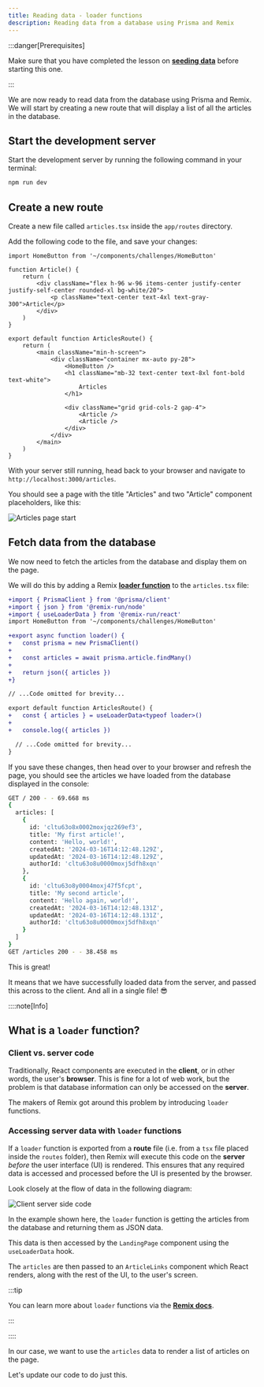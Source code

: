 ```yaml
---
title: Reading data - loader functions
description: Reading data from a database using Prisma and Remix
---
```


:::danger[Prerequisites]

Make sure that you have completed the lesson on [**seeding data**](/code-monster/guides/prisma/seed-files) before starting this one.

:::

We are now ready to read data from the database using Prisma and Remix. We will start by creating a new route that will display a list of all the articles in the database.

## Start the development server

Start the development server by running the following command in your terminal:

```bash
npm run dev
```

## Create a new route

Create a new file called `articles.tsx` inside the `app/routes` directory.

Add the following code to the file, and save your changes:

```tsx title="app/routes/articles.tsx"
import HomeButton from '~/components/challenges/HomeButton'

function Article() {
	return (
		<div className="flex h-96 w-96 items-center justify-center justify-self-center rounded-xl bg-white/20">
			<p className="text-center text-4xl text-gray-300">Article</p>
		</div>
	)
}

export default function ArticlesRoute() {
	return (
		<main className="min-h-screen">
			<div className="container mx-auto py-28">
				<HomeButton />
				<h1 className="mb-32 text-center text-8xl font-bold text-white">
					Articles
				</h1>

				<div className="grid grid-cols-2 gap-4">
					<Article />
					<Article />
				</div>
			</div>
		</main>
	)
}
```

With your server still running, head back to your browser and navigate to `http://localhost:3000/articles`.

You should see a page with the title "Articles" and two "Article" component placeholders, like this:

![Articles page start](src/assets/png/prisma/articles-page-start.png)

## Fetch data from the database

We now need to fetch the articles from the database and display them on the page.

We will do this by adding a Remix [**loader function**](https://remix.run/docs/en/main/route/loader) to the `articles.tsx` file:

```diff lang="tsx" title="app/routes/articles.tsx"
+import { PrismaClient } from '@prisma/client'
+import { json } from '@remix-run/node'
+import { useLoaderData } from '@remix-run/react'
import HomeButton from '~/components/challenges/HomeButton'

+export async function loader() {
+	const prisma = new PrismaClient()
+
+	const articles = await prisma.article.findMany()
+
+	return json({ articles })
+}

// ...Code omitted for brevity...

export default function ArticlesRoute() {
+	const { articles } = useLoaderData<typeof loader>()
+
+	console.log({ articles })

  // ...Code omitted for brevity...
}
```

If you save these changes, then head over to your browser and refresh the page, you should see the articles we have loaded from the database displayed in the console:

```bash title="Console"
GET / 200 - - 69.668 ms
{
  articles: [
    {
      id: 'cltu63o8x0002moxjqz269ef3',
      title: 'My first article!',
      content: 'Hello, world!',
      createdAt: '2024-03-16T14:12:48.129Z',
      updatedAt: '2024-03-16T14:12:48.129Z',
      authorId: 'cltu63o8u0000moxj5dfh8xqn'
    },
    {
      id: 'cltu63o8y0004moxj47f5fcpt',
      title: 'My second article',
      content: 'Hello again, world!',
      createdAt: '2024-03-16T14:12:48.131Z',
      updatedAt: '2024-03-16T14:12:48.131Z',
      authorId: 'cltu63o8u0000moxj5dfh8xqn'
    }
  ]
}
GET /articles 200 - - 38.458 ms
```

This is great!

It means that we have successfully loaded data from the server, and passed this across to the client. And all in a single file! 😎

::::note[Info]

## What is a `loader` function?

### Client vs. server code

Traditionally, React components are executed in the **client**, or in other words, the user's **browser**. This is fine for a lot of web work, but the problem is that database information can only be accessed on the **server**.

The makers of Remix got around this problem by introducing `loader` functions.

### Accessing server data with `loader` functions

If a `loader` function is exported from a **route** file (i.e. from a `tsx` file placed inside the `routes` folder), then Remix will execute this code on the **server** _before_ the user interface (UI) is rendered. This ensures that any required data is accessed and processed before the UI is presented by the browser.

Look closely at the flow of data in the following diagram:

![Client server side code](src/assets/png/client-server-side-code.png)

In the example shown here, the `loader` function is getting the articles from the database and returning them as JSON data.

This data is then accessed by the `LandingPage` component using the `useLoaderData` hook.

The `articles` are then passed to an `ArticleLinks` component which React renders, along with the rest of the UI, to the user's screen.

:::tip

You can learn more about `loader` functions via the [**Remix docs**](https://remix.run/docs/en/main/route/loader).

:::

::::

In our case, we want to use the `articles` data to render a list of articles on the page.

Let's update our code to do just this.
